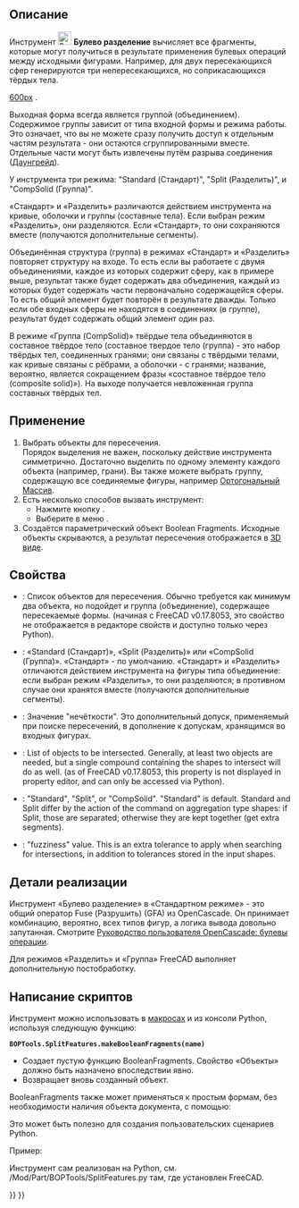 <languages/>

{{Docnav/ru
|[[Part_JoinCutout/ru|Вырезать тонкостенный объект]]
|[[Part_SliceApart/ru|Разрезать на части]]
|[[Part_Workbench/ru|Деталь]]
|IconL=Part_JoinCutout.svg
|IconR=Part_SliceApart.svg
|IconC=Workbench_Part.svg
}}

{{GuiCommand/ru
|Name=Part BooleanFragments
|Name/ru=Part BooleanFragments
|MenuLocation=Деталь → Разделить → Логические фрагменты
|Workbenches=[[Part_Workbench/ru|Деталь]]
|Version=0.17
|SeeAlso=[[Part_Slice/ru|Разрезать и сгруппировать]], [[Part_XOR/ru|Булева XOR]], [[Part_ExplodeCompound/ru|Разгруппировать объединение]], [[Part_Boolean/ru|Булевы]]
}}

<span id="Description"></span>
== Описание == 

<div class="mw-translate-fuzzy">
Инструмент [[Image:Part_BooleanFragments.svg|24px]] '''Булево разделение''' вычисляет все фрагменты, которые могут получиться в результате применения булевых операций между исходными фигурами. Например, для двух пересекающихся сфер генерируются три непересекающихся, но соприкасающихся тёрдых тела.
</div> 

[[image:Part_BooleanFragments_Demo.png|600px]]
{{Caption|На изображении выше части были раздвинуты вручную, чтобы показать нарезку}}.

Выходная форма всегда является группой (объединением). Содержимое группы зависит от типа входной формы и режима работы. Это означает, что вы не можете сразу получить доступ к отдельным частям результата - они остаются сгруппированными вместе. Отдельные части могут быть извлечены путём разрыва соединения ([[Draft_Downgrade/ru|Даунгрейд]]).

<div class="mw-translate-fuzzy">
У инструмента три режима: "Standard (Стандарт)", "Split (Разделить)", и "CompSolid (Группа)".
</div>

<div class="mw-translate-fuzzy">
«Стандарт» и «Разделить» различаются действием инструмента на кривые, оболочки и группы (составные тела). Если выбран режим «Разделить», они разделяются. Если «Стандарт», то они сохраняются вместе (получаются дополнительные сегменты).
</div>

Объединённая структура (группа) в режимах «Стандарт» и «Разделить» повторяет структуру на входе. То есть если вы работаете с двумя объединениями, каждое из которых содержит сферу, как в примере выше, результат также будет содержать два объединения, каждый из которых будет содержать части первоначально содержащейся сферы. То есть общий элемент будет повторён в результате дважды. Только если обе входных сферы не находятся в соединениях (в группе), результат будет содержать общий элемент один раз.

В режиме «Группа (CompSolid)» твёрдые тела объединяются в составное твёрдое тело (составное твердое тело (группа) - это набор твёрдых тел, соединенных гранями; они связаны с твёрдыми телами, как кривые связаны с рёбрами, а оболочки - с гранями; название, вероятно, является сокращением фразы «составное твёрдое тело (composite solid)»). На выходе получается невложенная группа составных твёрдых тел.

<span id="Usage"></span>
== Применение == 

<div class="mw-translate-fuzzy">
# Выбрать объекты для пересечения. <br /> Порядок выделения не важен, поскольку действие инструмента симметрично. Достаточно выделить по одному элементу каждого объекта (например, грани). Вы также можете выбрать группу, содержащую все соединяемые фигуры, например [[Draft_OrthoArray/ru|Ортогональный Массив]].
# Есть несколько способов вызвать инструмент:
#* Нажмите кнопку {{Button|[[Image:Part_BooleanFragments.svg|16px]] [[Part_BooleanFragments/ru|Булево разделение]]}}.
#* Выберите в меню {{MenuCommand|Деталь → Разделить → [[Image:Part_BooleanFragments.svg|16px]] Логические фрагменты}}.
# Создаётся параметрический объект Boolean Fragments. Исходные объекты скрываются, а результат пересечения отображается в [[3D_view/ru|3D виде]].
</div>

<span id="Properties"></span>
== Свойства == 

<div class="mw-translate-fuzzy">
{{TitleProperty|Булево разделение}}
* {{PropertyData|Objects (Объекты)}}: Список объектов для пересечения. Обычно требуется как минимум два объекта, но подойдет и группа (объединение), содержащее пересекаемые формы. (начиная с FreeCAD v0.17.8053, это свойство не отображается в редакторе свойств и доступно только через Python).
* {{PropertyData|Mode (Режим)}}: «Standard (Стандарт)», «Split (Разделить)» или «CompSolid (Группа)». «Стандарт» - по умолчанию. «Стандарт» и «Разделить» отличаются действием инструмента на фигуры типа объединение: если выбран режим «Разделить», то они разделяются; в противном случае они хранятся вместе (получаются дополнительные сегменты).
* {{PropertyData|Tolerance (Точность)}}: Значение "нечёткости". Это дополнительный допуск, применяемый при поиске пересечений, в дополнение к допускам, хранящимся во входных фигурах.
</div>

<div lang="en" dir="ltr" class="mw-content-ltr">
* {{PropertyData|Objects}}: List of objects to be intersected. Generally, at least two objects are needed, but a single compound containing the shapes to intersect will do as well. (as of FreeCAD v0.17.8053, this property is not displayed in property editor, and can only be accessed via Python).
* {{PropertyData|Mode}}: "Standard", "Split", or "CompSolid". "Standard" is default. Standard and Split differ by the action of the command on aggregation type shapes: if Split, those are separated; otherwise they are kept together (get extra segments).
* {{PropertyData|Tolerance}}: "fuzziness" value. This is an extra tolerance to apply when searching for intersections, in addition to tolerances stored in the input shapes.
</div>

<span id="Implementation_details"></span>
==Детали реализации==

<div class="mw-translate-fuzzy">
Инструмент «Булево разделение» в «Стандартном режиме» - это общий оператор Fuse (Разрушить) (GFA) из OpenCascade. Он принимает комбинацию, вероятно, всех типов фигур, а логика вывода довольно запутанная. Смотрите [https://www.opencascade.com/doc/occt-7.0.0/overview/html/occt_user_guides__boolean_operations.html Руководство пользователя OpenCascade: булевы операции].
</div>

Для режимов «Разделить» и «Группа» FreeCAD выполняет дополнительную постобработку.

<span id="Scripting"></span>
== Написание скриптов == 

<div class="mw-translate-fuzzy">
Инструмент можно использовать в [[macros/ru|макросах]] и из консоли Python, используя следующую функцию:
</div>
 '''BOPTools.SplitFeatures.makeBooleanFragments(name)'''

* Создает пустую функцию BooleanFragments. Свойство «Объекты» должно быть назначено впоследствии явно.
* Возвращает вновь созданный объект.

BooleanFragments также может применяться к простым формам, без необходимости наличия объекта документа, с помощью:

{{code|code=
import BOPTools.SplitAPI
BOPTools.SplitAPI.booleanFragments(list_of_shapes, mode, tolerance = 0.0)

# OR, for Standard mode:

list_of_shapes = [App.ActiveDocument.Sphere.Shape, App.ActiveDocument.Sphere001.Shape]
pieces, map = list_of_shapes[0].generalFuse(list_of_shapes[1:], tolerance)
# pieces receives a compound of shapes; map receives a list of lists of shapes, defining list_of_shapes <--> pieces correspondence 
}}
Это может быть полезно для создания пользовательских сценариев Python.

Пример:
{{code|code=
import BOPTools.SplitFeatures
j = BOPTools.SplitFeatures.makeBooleanFragments(name= 'BooleanFragments')
j.Objects = FreeCADGui.Selection.getSelection() 
}}

<div class="mw-translate-fuzzy">
Инструмент сам реализован на Python, см. /Mod/Part/BOPTools/SplitFeatures.py там, где установлен FreeCAD.
</div>


{{Docnav/ru
|[[Part_JoinCutout/ru|Вырезать тонкостенный объект]]
|[[Part_SliceApart/ru|Разрезать на части]]
|[[Part_Workbench/ru|Деталь]]
|IconL=Part_JoinCutout.svg
|IconR=Part_SliceApart.svg
|IconC=Workbench_Part.svg
}}

{{Part_Tools_navi{{#translation:}}}}
{{Userdocnavi{{#translation:}}}}